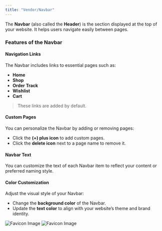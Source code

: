 ```yaml
---
title: "Vendor/Navbar"
---
```


The **Navbar** (also called the **Header**) is the section displayed at the top of your website. It helps users navigate easily between pages.

### Features of the Navbar

#### Navigation Links

The Navbar includes links to essential pages such as:

- **Home**
- **Shop**
- **Order Track**
- **Wishlist**
- **Cart**

> These links are added by default.

#### Custom Pages

You can personalize the Navbar by adding or removing pages:

- Click the **(+) plus icon** to add custom pages.
- Click the **delete icon** next to a page name to remove it.

#### Navbar Text

You can customize the text of each Navbar item to reflect your content or preferred naming style.

#### Color Customization

Adjust the visual style of your Navbar:

- Change the **background color** of the Navbar.
- Update the **text color** to align with your website’s theme and brand identity.

![Favicon Image](/images/website/Navbar.png)
![Favicon Image](/images/website/Navbar2.png)
